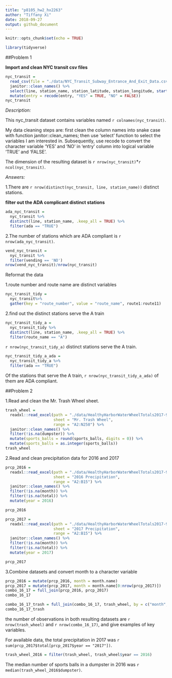 ```yaml
---
title: "p8105_hw2_hx2263"
author: "Tiffany Xi"
date: 2018-09-27
output: github_document
---
```


```r
knitr::opts_chunk$set(echo = TRUE)

library(tidyverse)
```

##Problem 1

**Import and clean NYC transit csv files**

```r
nyc_transit = 
  read_csv(file = "./data/NYC_Transit_Subway_Entrance_And_Exit_Data.csv") %>% 
  janitor::clean_names() %>% 
  select(line, station_name, station_latitude, station_longitude, starts_with("route"), entry,          vending, entrance_type, ada) %>% 
  mutate(entry = recode(entry, "YES" = TRUE, "NO" = FALSE))
nyc_transit
```

*Description:*

This nyc_transit dataset contains variables named `r colnames(nyc_transit)`. 

My data cleaning steps are: first clean the column names into snake case with function janitor::clean_names; then use 'select' function to select the variables I am interested in. Subsequently, use recode to convert the character variable 'YES' and 'NO' in 'entry' column into logical variable 'TRUE' and 'FALSE'.

The dimension of the resulting dataset is `r nrow(nyc_transit)`*`r ncol(nyc_transit)`.

*Answers:*

1.There are `r nrow(distinct(nyc_transit, line, station_name))` distinct stations.

**filter out the ADA complicant distinct stations**

```r
ada_nyc_transit = 
  nyc_transit %>% 
  distinct(line, station_name, .keep_all = TRUE) %>% 
  filter(ada == "TRUE")
```
2.The number of stations which are ADA compliant is `r nrow(ada_nyc_transit)`.
 
```r
vend_nyc_transit =
  nyc_transit %>%
  filter(vending == 'NO')
nrow(vend_nyc_transit)/nrow(nyc_transit)
```

Reformat the data

1.route number and route name are distinct variables
```r
nyc_transit_tidy = 
  nyc_transit%>% 
  gather(key = "route_number", value = "route_name", route1:route11)
```

2.find out the distinct stations serve the A train
```r
nyc_transit_tidy_a = 
  nyc_transit_tidy %>% 
  distinct(line, station_name, .keep_all = TRUE) %>% 
  filter(route_name == "A")
```

`r nrow(nyc_transit_tidy_a)` distinct stations serve the A train.

```r
nyc_transit_tidy_a_ada = 
  nyc_transit_tidy_a %>% 
  filter(ada == "TRUE")
```

Of the stations that serve the A train, `r nrow(nyc_transit_tidy_a_ada)` of them are ADA compliant.


##Problem 2

1.Read and clean the Mr. Trash Wheel sheet.

```r
trash_wheel = 
  readxl::read_excel(path = "./data/HealthyHarborWaterWheelTotals2017-9-26.xlsx", 
                     sheet = "Mr. Trash Wheel", 
                     range = "A2:N258") %>%
  janitor::clean_names() %>% 
  filter(!is.na(dumpster)) %>% 
  mutate(sports_balls = round(sports_balls, digits = 0)) %>% 
  mutate(sports_balls = as.integer(sports_balls))
trash_wheel
```

2.Read and clean precipitation data for 2016 and 2017

```r
prcp_2016 = 
  readxl::read_excel(path = "./data/HealthyHarborWaterWheelTotals2017-9-26.xlsx",
                     sheet = "2016 Precipitation", 
                     range = "A2:B15") %>% 
  janitor::clean_names() %>% 
  filter(!is.na(month)) %>% 
  filter(!is.na(total)) %>% 
  mutate(year = 2016) 

prcp_2016

prcp_2017 = 
  readxl::read_excel(path = "./data/HealthyHarborWaterWheelTotals2017-9-26.xlsx",
                     sheet = "2017 Precipitation", 
                     range = "A2:B15") %>% 
  janitor::clean_names() %>% 
  filter(!is.na(month)) %>% 
  filter(!is.na(total)) %>% 
  mutate(year = 2017) 

prcp_2017
```

3.Combine datasets and convert month to a character variable

```r
prcp_2016 = mutate(prcp_2016, month = month.name)
prcp_2017 = mutate(prcp_2017, month = month.name[0:nrow(prcp_2017)])
combo_16_17 = full_join(prcp_2016, prcp_2017)
combo_16_17
```

```r
combo_16_17_trash = full_join(combo_16_17, trash_wheel, by = c("month", "year"))
combo_16_17_trash
```

the number of observations in both resulting datasets are `r nrow(trash_wheel)` and `r nrow(combo_16_17)`, and give examples of key variables. 

For available data, the total precipitation in 2017 was `r sum(prcp_2017$total[prcp_2017$year == "2017"])`.

```r
trash_wheel_2016 = filter(trash_wheel, trash_wheel$year == 2016)
```

The median number of sports balls in a dumpster in 2016 was `r median(trash_wheel_2016$dumpster)`.





